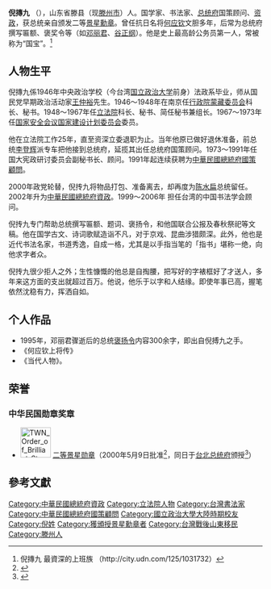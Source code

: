 '''倪摶九''' （{{bd|1916年||2012年}}），山东省滕县（现[[滕州市|滕州市]]）人。国学家、书法家、[[总统府|总统府]]国策顾问、[[资政|资政]]，获总统亲自颁发二等[[景星勳章|景星勳章]]。曾任抗日名将[[何应钦|何应钦]]文胆多年，后常为总统府撰写匾额、褒奖令等（如[[鄧麗君|邓丽君]]、[[谷正纲|谷正纲]]）。他是史上最高龄公务员第一人，常被称为“国宝”。<ref>倪摶九 最資深的上班族 （http://city.udn.com/125/1031732）{{dead link|date=2017年11月 |bot=InternetArchiveBot |fix-attempted=yes }}</ref>

== 人物生平 ==
倪摶九係1946年中央政治学校（今台湾[[国立政治大学|国立政治大学]]前身）法政系毕业，师从国民党早期政治活动家[[王仲裕|王仲裕]]先生。1946～1948年在南京任[[行政院蒙藏委员会|行政院蒙藏委员会]]科长、秘书。1948～1967年任[[立法院|立法院]]科长、秘书、简任秘书兼组长。1967～1973年任[[国家安全会议国家建设计划委员会|国家安全会议国家建设计划委员会]]委员。

他在立法院工作25年，直至资深立委退职为止。当年他原已做好退休准备，前总统[[李登辉|李登辉]]派专车把他接到总统府，延揽其出任总统府国策顾问。1973～1991年任国大宪政研讨委员会副秘书长、顾问。1991年起连续获聘为[[中華民國總統府國策顧問|中華民國總統府國策顧問]]。

2000年政党轮替，倪抟九将物品打包、准备离去，却再度为[[陈水扁|陈水扁]]总统留任。2002年升为[[中華民國總統府資政|中華民國總統府資政]]。1999～2006年 担任台湾的中国书法学会顾问。

倪抟九专门帮助总统撰写匾额、题词、褒扬令，和他国联合公报及春秋祭祀等文稿。他在国学古文、诗词歌赋造诣不凡，对于京戏、昆曲涉猎颇深。此外，他也是近代书法名家，书道秀逸，自成一格，尤其是以手指当笔的「指书」堪称一绝，向他求字者众。

倪抟九很少拒人之外；生性慷慨的他总是自掏腰，把写好的字裱框好了才送人，多年来这方面的支出就超过百万。他说，他乐于以字和人结缘。即使年事已高，握笔依然沈稳有力，挥洒自如。

== 个人作品 ==
* 1995年，邓丽君骤逝后的总统[[褒扬令|褒扬令]]内容300余字，即出自倪搏九之手。
* 《何应钦上将传》
* 《当代人物》。

==荣誉==
===中华民国勋章奖章===
* [[File:TWN_Order_of_Brilliant_Star_2Class_BAR.svg|60px]] [[景星勋章|二等景星勋章]]（2000年5月9日批准<ref>{{cite journal |title=總統令（華總二榮字第8910021130號） |url=https://twinfo.ncl.edu.tw/tiqry/hypage.cgi?HYPAGE=search/merge_pdf.hpg&dtd_id=12&type=g&sysid=H0000227&jid=79007133&vol=89051700&page=%E9%A0%8134 |journal=總統府公報 |publisher=總統府 |volume=第6340號 |date=2000-05-17 |page=34页 |access-date=2021-09-14 |archive-date=2021-09-14 |archive-url=https://web.archive.org/web/20210914080235/https://twinfo.ncl.edu.tw/tiqry/hypage.cgi?HYPAGE=search%2Fmerge_pdf.hpg&dtd_id=12&type=g&sysid=H0000227&jid=79007133&vol=89051700&page=%E9%A0%8134 |dead-url=no }}</ref>，同日于[[台北市|台北]][[总统府_(台湾)|总统府]]颁授<ref>{{cite web |url=https://www.president.gov.tw/NEWS/6701 |title=總統頒勳給國策顧問倪摶九 |publisher=中华民国总统府 |date=2000-05-09 |accessdate=2021-08-29 |archive-date=2021-08-29 |archive-url=https://web.archive.org/web/20210829053738/https://www.president.gov.tw/NEWS/6701 |dead-url=no }}</ref>）

==參考文獻==
{{reflist}}

[[Category:中華民國總統府資政|Category:中華民國總統府資政]]
[[Category:立法院人物|Category:立法院人物]]
[[Category:台灣書法家|Category:台灣書法家]]
[[Category:中華民國總統府國策顧問|Category:中華民國總統府國策顧問]]
[[Category:國立政治大學大陸時期校友|Category:國立政治大學大陸時期校友]]
[[Category:倪姓|Category:倪姓]]
[[Category:獲頒授景星勳章者|Category:獲頒授景星勳章者]]
[[Category:台灣戰後山東移民|Category:台灣戰後山東移民]]
[[Category:滕州人|Category:滕州人]]